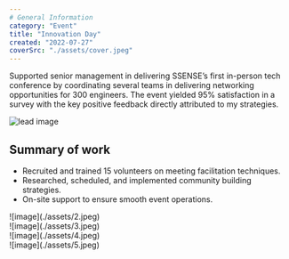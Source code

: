 ```yaml
---
# General Information
category: "Event"
title: "Innovation Day"
created: "2022-07-27"
coverSrc: "./assets/cover.jpeg"
---
```


Supported senior management in delivering SSENSE’s first in-person tech conference by coordinating several teams in delivering networking opportunities for 300 engineers. The event yielded 95% satisfaction in a survey with the key positive feedback directly attributed to my strategies.

![lead image](./assets/1.jpeg)

## Summary of work

- Recruited and trained 15 volunteers on meeting facilitation techniques.
- Researched, scheduled, and implemented community building strategies.
- On-site support to ensure smooth event operations.

<div
  style={{
    paddingTop: "40px",
    display: "grid",
    gridTemplateColumns: "repeat(2, 1fr)",
    gap: "16px",
  }}
>
  <div>![image](./assets/2.jpeg)</div>
  <div>![image](./assets/3.jpeg)</div>
  <div>![image](./assets/4.jpeg)</div>
  <div>![image](./assets/5.jpeg)</div>
</div>

